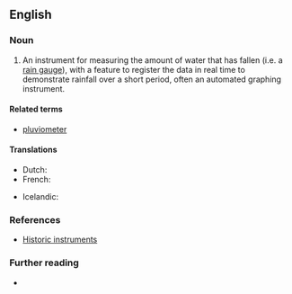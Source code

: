 ==English==

===Noun===
{{en-noun}}

# An instrument for measuring the amount of water that has fallen (i.e. a [[rain gauge]]), with a feature to register the data in real time to demonstrate rainfall over a short period, often an automated graphing instrument.

====Related terms====
* [[pluviometer]]

====Translations====
{{trans-top|self-registring [[pluviometer]]}}
* Dutch: {{t+|nl|pluviograaf|m}}
* French: {{t+|fr|pluviographe|m}}
{{trans-mid}}
* Icelandic: {{t|is|úrkomuriti|m}}
{{trans-bottom}}

===References===
* [http://www.ov.ingv.it/inglese/mostra/pluviografo.htm Historic instruments]

===Further reading===
* {{pedialite|Rain gauge}}